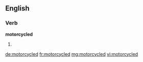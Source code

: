 ==English==

===Verb===
'''motorcycled'''

# {{past of|[[motorcycle]]}}

[[de:motorcycled]]
[[fr:motorcycled]]
[[mg:motorcycled]]
[[vi:motorcycled]]